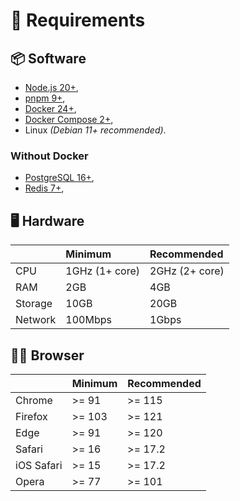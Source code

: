 # 🛂 Requirements

## 📦 Software

- [Node.js 20+](https://nodejs.org/),
- [pnpm 9+](https://pnpm.io/),
- [Docker 24+](https://www.docker.com/),
- [Docker Compose 2+](https://docs.docker.com/compose/),
- Linux _(Debian 11+ recommended)_.

### Without Docker

- [PostgreSQL 16+](https://www.postgresql.org/),
- [Redis 7+](https://redis.io/),

## 🖥️ Hardware

|         | Minimum        | Recommended    |
| :------ | :------------- | :------------- |
| CPU     | 1GHz (1+ core) | 2GHz (2+ core) |
| RAM     | 2GB            | 4GB            |
| Storage | 10GB           | 20GB           |
| Network | 100Mbps        | 1Gbps          |

## 🧑‍💻 Browser

|            | Minimum | Recommended |
| :--------- | :------ | :---------- |
| Chrome     | >= 91   | >= 115      |
| Firefox    | >= 103  | >= 121      |
| Edge       | >= 91   | >= 120      |
| Safari     | >= 16   | >= 17.2     |
| iOS Safari | >= 15   | >= 17.2     |
| Opera      | >= 77   | >= 101      |
